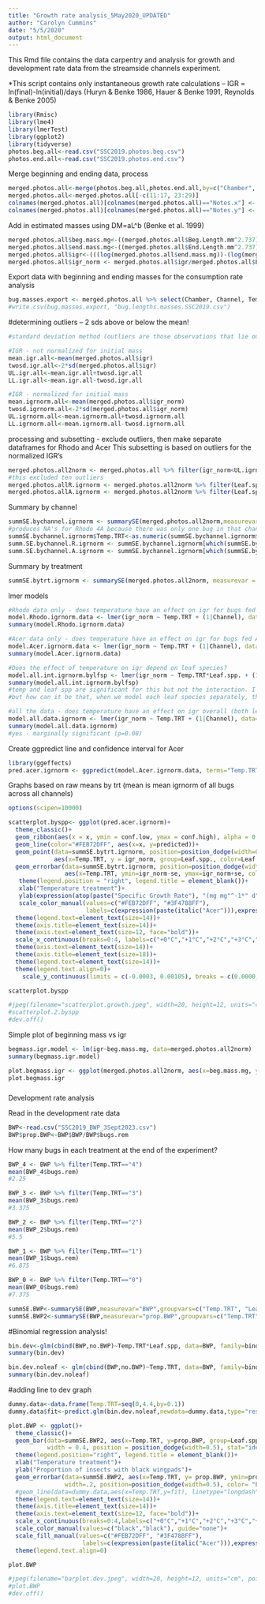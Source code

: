 ```yaml
---
title: "Growth rate analysis_5May2020_UPDATED"
author: "Carolyn Cummins"
date: "5/5/2020"
output: html_document
---
```

This Rmd file contains the data carpentry and analysis for growth and development rate data from the streamside channels experiment. 

*This script contains only instantaneous growth rate calculations -- IGR = ln(final)-ln(initial)/days (Huryn & Benke 1986, Hauer & Benke 1991, Reynolds & Benke 2005)

```r

library(Rmisc)
library(lme4)
library(lmerTest)
library(ggplot2)
library(tidyverse)
photos.beg.all<-read.csv("SSC2019.photos.beg.csv")
photos.end.all<-read.csv("SSC2019.photos.end.csv")

```


Merge beginning and ending data, process
```r

merged.photos.all<-merge(photos.beg.all,photos.end.all,by=c("Chamber", "Channel", "Temp.TRT", "Leaf.spp."))
merged.photos.all<-merged.photos.all[-c(11:17, 23:29)]
colnames(merged.photos.all)[colnames(merged.photos.all)=="Notes.x"] <- "Notes.beg"
colnames(merged.photos.all)[colnames(merged.photos.all)=="Notes.y"] <- "Notes.end"

```


Add in estimated masses using DM=aL^b (Benke et al. 1999)
```r

merged.photos.all$beg.mass.mg<-((merged.photos.all$Beg.Length.mm^2.737)*(0.0170))
merged.photos.all$end.mass.mg<-((merged.photos.all$End.Length.mm^2.737)*(0.0170))
merged.photos.all$igr<-(((log(merged.photos.all$end.mass.mg))-(log(merged.photos.all$beg.mass.mg)))/(merged.photos.all$Days.in.expt))
merged.photos.all$igr_norm <- merged.photos.all$igr/merged.photos.all$beg.mass.mg

```


Export data with beginning and ending masses for the consumption rate analysis
```r

bug.masses.export <- merged.photos.all %>% select(Chamber, Channel, Temp.TRT, Leaf.spp., Beg.Date, Beg.Length.mm, beg.mass.mg, End.Date, End.Length.mm, end.mass.mg, Days.in.expt, igr, igr_norm)
#write.csv(bug.masses.export, "bug.lengths.masses.SSC2019.csv")

```


#determining outliers -- 2 sds above or below the mean!
```r

#standard deviation method (outliers are those observations that lie outside 2 sds from the mean)

#IGR - not normalized for initial mass
mean.igr.all<-mean(merged.photos.all$igr)
twosd.igr.all<-2*sd(merged.photos.all$igr)
UL.igr.all<-mean.igr.all+twosd.igr.all
LL.igr.all<-mean.igr.all-twosd.igr.all

#IGR - normalized for initial mass
mean.igrnorm.all<-mean(merged.photos.all$igr_norm)
twosd.igrnorm.all<-2*sd(merged.photos.all$igr_norm)
UL.igrnorm.all<-mean.igrnorm.all+twosd.igrnorm.all
LL.igrnorm.all<-mean.igrnorm.all-twosd.igrnorm.all

```


processing and subsetting - exclude outliers, then make separate dataframes for Rhodo and Acer
This subsetting is based on outliers for the normalized IGR's
```r

merged.photos.all2norm <- merged.photos.all %>% filter(igr_norm<UL.igrnorm.all & igr_norm>LL.igrnorm.all)
#this excluded ten outliers
merged.photos.allR.igrnorm <- merged.photos.all2norm %>% filter(Leaf.spp.=="Rhodo")
merged.photos.allA.igrnorm <- merged.photos.all2norm %>% filter(Leaf.spp.=="Acer")

```


Summary by channel
```r

summSE.bychannel.igrnorm <- summarySE(merged.photos.all2norm,measurevar="igr_norm",groupvars=c("Channel","Leaf.spp.", "Temp.TRT"),na.rm=TRUE)
#produces NA's for Rhodo 4A because there was only one bug in that channel at the end of the experiment.
summSE.bychannel.igrnorm$Temp.TRT<-as.numeric(summSE.bychannel.igrnorm$Temp.TRT)
summ.SE.bychannel.R.igrnorm <- summSE.bychannel.igrnorm[which(summSE.bychannel.igrnorm$Leaf.spp.=="Rhodo"),]
summ.SE.bychannel.A.igrnorm <- summSE.bychannel.igrnorm[which(summSE.bychannel.igrnorm$Leaf.spp.=="Acer"),]

```


Summary by treatment
```r

summSE.bytrt.igrnorm <- summarySE(merged.photos.all2norm, measurevar = "igr_norm", groupvars=c("Temp.TRT", "Leaf.spp."), na.rm=TRUE)

```


lmer models
```r

#Rhodo data only - does temperature have an effect on igr for bugs fed Rhodo?
model.Rhodo.igrnorm.data <- lmer(igr_norm ~ Temp.TRT + (1|Channel), data=merged.photos.allR.igrnorm)
summary(model.Rhodo.igrnorm.data)

#Acer data only - does temperature have an effect on igr for bugs fed Acer?
model.Acer.igrnorm.data <- lmer(igr_norm ~ Temp.TRT + (1|Channel), data=merged.photos.allA.igrnorm)
summary(model.Acer.igrnorm.data)

#Does the effect of temperature on igr depend on leaf species?
model.all.int.igrnorm.bylfsp <- lmer(igr_norm ~ Temp.TRT*Leaf.spp. + (1|Channel), data=merged.photos.all2norm)
summary(model.all.int.igrnorm.bylfsp)
#temp and leaf spp are significant for this but not the interaction. I think this is telling me that, overall, temperature increased growth rate in the experiment regardless of leaf species. Also that Rhodo had a higher intercept for growth rate than did Acer?
#but how can it be that, when we model each leaf species separately, there is a significant effect for Acer but not Rhodo, but then when we use all the data, we see that there is no significant interaction??

#all the data - does temperature have an effect on igr overall (both leaf species)
model.all.data.igrnorm <- lmer(igr_norm ~ Temp.TRT + (1|Channel), data=merged.photos.all2norm)
summary(model.all.data.igrnorm)
#yes - marginally significant (p=0.08)

```

Create ggpredict line and confidence interval for Acer
```r
library(ggeffects)
pred.acer.igrnorm <- ggpredict(model.Acer.igrnorm.data, terms="Temp.TRT")

```


Graphs based on raw means by trt (mean is mean igrnorm of all bugs across all channels)
```r
options(scipen=10000)

scatterplot.byspp<- ggplot(pred.acer.igrnorm)+
  theme_classic()+
  geom_ribbon(aes(x = x, ymin = conf.low, ymax = conf.high), alpha = 0.25)+
  geom_line(color="#FEB72DFF", aes(x=x, y=predicted))+
  geom_point(data=summSE.bytrt.igrnorm, position=position_dodge(width=0.5),
             aes(x=Temp.TRT, y = igr_norm, group=Leaf.spp., color=Leaf.spp.))+
  geom_errorbar(data=summSE.bytrt.igrnorm, position=position_dodge(width=0.5),
                aes(x=Temp.TRT, ymin=igr_norm-se, ymax=igr_norm+se, color=Leaf.spp.), width=.2)+
   theme(legend.position = "right", legend.title = element_blank())+
   xlab("Temperature treatment")+
   ylab(expression(atop(paste("Specific Growth Rate"), "(mg mg"^-1*" d"^-1*")")))+
   scale_color_manual(values=c("#FEB72DFF", "#3F4788FF"),
                      labels=c(expression(paste(italic("Acer"))),expression(paste(italic("Rhododendron")))))+
  theme(legend.text=element_text(size=14))+
  theme(axis.title=element_text(size=14))+
  theme(axis.text=element_text(size=12, face="bold"))+
  scale_x_continuous(breaks=0:4, labels=c("+0°C","+1°C","+2°C","+3°C","+4°C"))+
  theme(axis.text=element_text(size=14))+
  theme(axis.title=element_text(size=18))+
  theme(legend.text=element_text(size=14))+
  theme(legend.text.align=0)+
    scale_y_continuous(limits = c(-0.0003, 0.00105), breaks = c(0.0000, 0.0005, 0.001))

scatterplot.byspp

```


```r
#jpeg(filename="scatterplot.growth.jpeg", width=20, height=12, units="cm", pointsize=12, bg="white", res=600)
#scatterplot.2.byspp
#dev.off()
```


Simple plot of beginning mass vs igr
```r

begmass.igr.model <- lm(igr~beg.mass.mg, data=merged.photos.all2norm)
summary(begmass.igr.model)

plot.begmass.igr <- ggplot(merged.photos.all2norm, aes(x=beg.mass.mg, y=igr)) + theme_classic() + geom_smooth(method="lm") + geom_point()
plot.begmass.igr

```

#####

Development rate analysis

Read in the development rate data
```r

BWP<-read.csv("SSC2019_BWP_3Sept2023.csv")
BWP$prop.BWP<-BWP$BWP/BWP$bugs.rem

```


How many bugs in each treatment at the end of the experiment?
```r

BWP_4 <- BWP %>% filter(Temp.TRT=="4")
mean(BWP_4$bugs.rem)
#2.25

BWP_3 <- BWP %>% filter(Temp.TRT=="3")
mean(BWP_3$bugs.rem)
#3.375

BWP_2 <- BWP %>% filter(Temp.TRT=="2")
mean(BWP_2$bugs.rem)
#5.5

BWP_1 <- BWP %>% filter(Temp.TRT=="1")
mean(BWP_1$bugs.rem)
#6.875

BWP_0 <- BWP %>% filter(Temp.TRT=="0")
mean(BWP_0$bugs.rem)
#7.375

```


```r

summSE.BWP<-summarySE(BWP,measurevar="BWP",groupvars=c("Temp.TRT", "Leaf.spp"),na.rm=TRUE)
summSE.BWP2<-summarySE(BWP,measurevar="prop.BWP",groupvars=c("Temp.TRT", "Leaf.spp"),na.rm=TRUE)

```


#Binomial regression analysis!
```r

bin.dev<-glm(cbind(BWP,no.BWP)~Temp.TRT*Leaf.spp, data=BWP, family=binomial)
summary(bin.dev)

bin.dev.noleaf <- glm(cbind(BWP,no.BWP)~Temp.TRT, data=BWP, family=binomial)
summary(bin.dev.noleaf)


```


#adding line to dev graph
```r

dummy.data<-data.frame(Temp.TRT=seq(0,4.4,by=0.1))
dummy.data$fit<-predict.glm(bin.dev.noleaf,newdata=dummy.data,type="response")

```


```r

plot.BWP <- ggplot()+
  theme_classic()+
  geom_bar(data=summSE.BWP2, aes(x=Temp.TRT, y=prop.BWP, group=Leaf.spp, color=Leaf.spp, fill = Leaf.spp),
           width = 0.4, position = position_dodge(width=0.5), stat="identity")+  
  theme(legend.position="right", legend.title = element_blank())+
  xlab("Temperature treatment")+
  ylab("Proportion of insects with black wingpads")+
  geom_errorbar(data=summSE.BWP2, aes(x=Temp.TRT, y= prop.BWP, ymin=prop.BWP-se, ymax=prop.BWP+se, group=Leaf.spp),
                width=.2, position=position_dodge(width=0.5), color= "black")+
  #geom_line(data=dummy.data,aes(x=Temp.TRT,y=fit), linetype="longdash")+
  theme(legend.text=element_text(size=14))+
  theme(axis.title=element_text(size=14))+
  theme(axis.text=element_text(size=12, face="bold"))+
  scale_x_continuous(breaks=0:4,labels=c("+0°C","+1°C","+2°C","+3°C","+4°C"))+
  scale_color_manual(values=c("black","black"), guide="none")+
  scale_fill_manual(values=c("#FEB72DFF", "#3F4788FF"),
                     labels=c(expression(paste(italic("Acer"))),expression(paste(italic("Rhododendron")))))+
  theme(legend.text.align=0)

plot.BWP

```

```r

#jpeg(filename="barplot.dev.jpeg", width=20, height=12, units="cm", pointsize=12, bg="white", res=600)
#plot.BWP
#dev.off()

```


